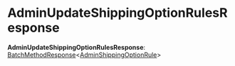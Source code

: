 
# AdminUpdateShippingOptionRulesResponse

 **AdminUpdateShippingOptionRulesResponse**: [BatchMethodResponse](../../../CommonTypes/types/types.CommonTypes.BatchMethodResponse/page.mdx)&#60;[AdminShippingOptionRule](../../interfaces/types.HttpTypes.AdminShippingOptionRule/page.mdx)&#62;
